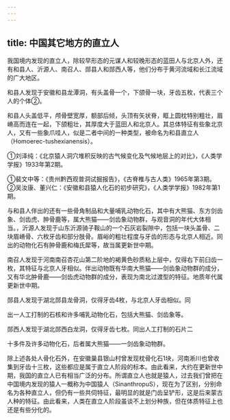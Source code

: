 ```yaml
---
---
---
```

title: 中国其它地方的直立人
---



我国境内发现的直立人，除较早形态的元谋人和较晚形态的蓝田人与北京人外，还有和县人、沂源人、南召人、郧县人和郧西人等，他们分布于黄河流域和长江流域的广大地区。

和县人发现于安徽和县龙潭洞，有头盖骨一个，下颌骨一块，牙齿五枚，代表三个人的个体②。

和县人头盖低平，颅骨壁宽厚，额部后倾，头顶有矢状脊，眶上圆枕特别粗壮，眉嵴高而连在一起，下颌粗壮，其厚度大于蓝田人和北京人。其总体特征有些象北京人，又有一些象爪哇人，似是二者中间的一种类型，被命名为和县直立人（Homoerec-tushexianensis）。

①刘泽纯：《北京猿人洞穴堆积反映的古气候变化及气候地层上的对比》，《人类学学报》1933年第2期。

①裴文中等：《贵州黔西观普洞试掘报告》，《古脊椎与古人类》1965年第3期。②吴汝康、董兴仁：《安徽和县猿人化石的初步研究》，《人类学学报》1982年第1期。

与和县人伴出的还有一些骨角制品和大量哺乳动物化石，其中有大熊猫、东方剑齿象、剑齿虎、肿骨鹿等，属大熊猫——剑齿象动物群，与观音洞的年代大体相当。，沂源人发现于山东沂源骑子鞍山的一个石灰岩裂隙中，包括一块头盖骨、二块眉嵴骨、六枚牙齿和部分肢骨。眉峪的粗壮程度与牙齿的形态与北京人相近。同出的动物化石有肿骨鹿和梅氏犀等，故当属更新世中期。

南召人发现于河南南召杏花山第二阶地的褐黄色砂质粘上层中，仅得右下前臼齿一枚，其特征与北京人牙相似。伴出动物既有华南大熊猫——剑齿象动物群的成分，又有华北肿骨鹿——剑齿虎动物群的成分，表现为南北过渡型的特征。地质年代属更新世中期。

郧县人发现于湖北郧县龙骨洞，仅得牙齿4枚，与北京人牙齿相似。同

出一人工打制的石核和许多哺乳动物化石，包括大熊猫、剑齿象等。

郧西人发现于湖北郧西白龙洞，仅得牙齿七枚。同出人工打制的石片二

十多件及许多动物化石，后者属大熊猫——一剑齿象动物群。

除上述各处人骨化石外，在安徽巢县银山村曾发现枕骨化石1块，河南淅川也曾收集到牙齿十三枚，这些都应是属于直立人阶段的标本。由此看来，大约在更新世中期，我国的直立人已有相当广泛的分布。所谓直立人也就是猿人，过去我们曾把在中国境内发现的猿人一概称为中国猿人（SinanthropuS），现在为了区别，分别命名为各种直立人，但仍有一些共伺特征，最明显的就是门齿呈铲形，这是后来蒙古人种的特征。由此看来，人类在直立人阶段虽谈不上划分种族，但在体质特征上也还是有些分化的。